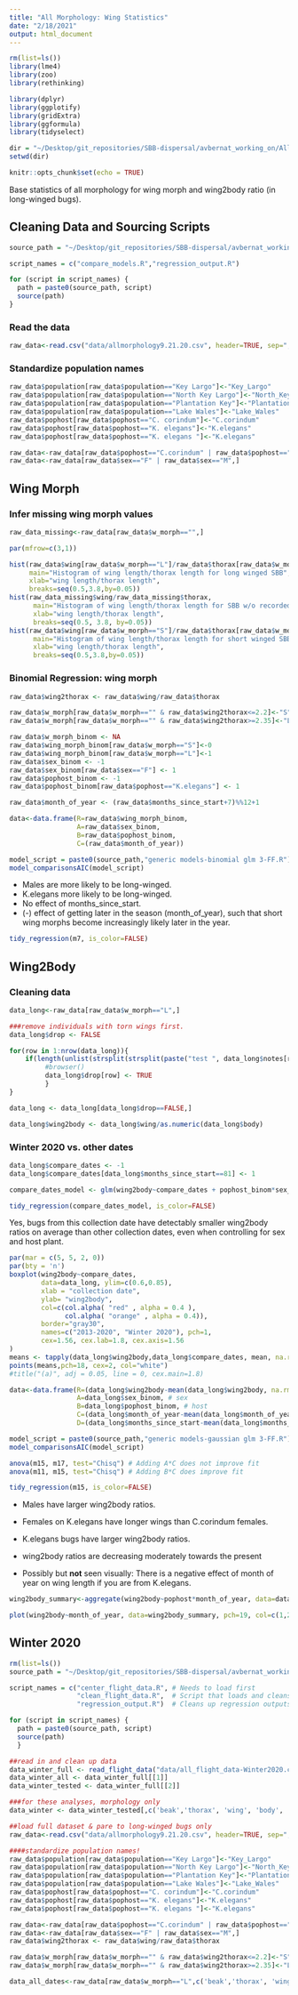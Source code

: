 ```yaml
---
title: "All Morphology: Wing Statistics"
date: "2/18/2021"
output: html_document
---
```


```r
rm(list=ls())
library(lme4)
library(zoo)
library(rethinking)

library(dplyr)
library(ggplotify)
library(gridExtra)
library(ggformula)
library(tidyselect)

dir = "~/Desktop/git_repositories/SBB-dispersal/avbernat_working_on/All_Morphology/stats/"
setwd(dir)

knitr::opts_chunk$set(echo = TRUE)
```

Base statistics of all morphology for wing morph and wing2body ratio (in long-winged bugs).

## Cleaning Data and Sourcing Scripts

```r
source_path = "~/Desktop/git_repositories/SBB-dispersal/avbernat_working_on/Rsrc/"

script_names = c("compare_models.R","regression_output.R")

for (script in script_names) { 
  path = paste0(source_path, script)
  source(path) 
}
```

### Read the data

```r
raw_data<-read.csv("data/allmorphology9.21.20.csv", header=TRUE, sep=",", quote="", stringsAsFactors=FALSE)
```

### Standardize population names

```r
raw_data$population[raw_data$population=="Key Largo"]<-"Key_Largo"
raw_data$population[raw_data$population=="North Key Largo"]<-"North_Key_Largo"
raw_data$population[raw_data$population=="Plantation Key"]<-"Plantation_Key"
raw_data$population[raw_data$population=="Lake Wales"]<-"Lake_Wales"
raw_data$pophost[raw_data$pophost=="C. corindum"]<-"C.corindum"
raw_data$pophost[raw_data$pophost=="K. elegans"]<-"K.elegans"
raw_data$pophost[raw_data$pophost=="K. elegans "]<-"K.elegans"

raw_data<-raw_data[raw_data$pophost=="C.corindum" | raw_data$pophost=="K.elegans",]
raw_data<-raw_data[raw_data$sex=="F" | raw_data$sex=="M",]
```

## Wing Morph

### Infer missing wing morph values

```r
raw_data_missing<-raw_data[raw_data$w_morph=="",]
```

```r
par(mfrow=c(3,1))

hist(raw_data$wing[raw_data$w_morph=="L"]/raw_data$thorax[raw_data$w_morph=="L"],
     main="Histogram of wing length/thorax length for long winged SBB",
     xlab="wing length/thorax length",
     breaks=seq(0.5,3.8,by=0.05))
hist(raw_data_missing$wing/raw_data_missing$thorax, 
      main="Histogram of wing length/thorax length for SBB w/o recorded wing morph",
      xlab="wing length/thorax length",
      breaks=seq(0.5, 3.8, by=0.05))
hist(raw_data$wing[raw_data$w_morph=="S"]/raw_data$thorax[raw_data$w_morph=="S"],
      main="Histogram of wing length/thorax length for short winged SBB",
      xlab="wing length/thorax length",
      breaks=seq(0.5,3.8,by=0.05))
```

### Binomial Regression: wing morph

```r
raw_data$wing2thorax <- raw_data$wing/raw_data$thorax

raw_data$w_morph[raw_data$w_morph=="" & raw_data$wing2thorax<=2.2]<-"S"
raw_data$w_morph[raw_data$w_morph=="" & raw_data$wing2thorax>=2.35]<-"L"

raw_data$w_morph_binom <- NA
raw_data$wing_morph_binom[raw_data$w_morph=="S"]<-0
raw_data$wing_morph_binom[raw_data$w_morph=="L"]<-1
raw_data$sex_binom <- -1
raw_data$sex_binom[raw_data$sex=="F"] <- 1
raw_data$pophost_binom <- -1
raw_data$pophost_binom[raw_data$pophost=="K.elegans"] <- 1

raw_data$month_of_year <- (raw_data$months_since_start+7)%%12+1
```

```r
data<-data.frame(R=raw_data$wing_morph_binom, 
                 A=raw_data$sex_binom, 
                 B=raw_data$pophost_binom, 
                 C=(raw_data$month_of_year))

model_script = paste0(source_path,"generic models-binomial glm 3-FF.R")
model_comparisonsAIC(model_script)
```
* Males are more likely to be long-winged.
* K.elegans more likely to be long-winged.
* No effect of months_since_start.
* (-) effect of getting later in the season (month_of_year), such that short wing morphs become increasingly likely later in the year. 

```r
tidy_regression(m7, is_color=FALSE)
```
## Wing2Body

### Cleaning data

```r
data_long<-raw_data[raw_data$w_morph=="L",]

###remove individuals with torn wings first.
data_long$drop <- FALSE

for(row in 1:nrow(data_long)){
	if(length(unlist(strsplit(strsplit(paste("test ", data_long$notes[row], " test", sep=""), "torn")[[1]], "wing")))>2){
		 #browser()	
		 data_long$drop[row] <- TRUE
		 }
}

data_long <- data_long[data_long$drop==FALSE,]

data_long$wing2body <- data_long$wing/as.numeric(data_long$body)
```

### Winter 2020 vs. other dates 

```r
data_long$compare_dates <- -1
data_long$compare_dates[data_long$months_since_start==81] <- 1

compare_dates_model <- glm(wing2body~compare_dates + pophost_binom*sex_binom, data=data_long)

tidy_regression(compare_dates_model, is_color=FALSE)
```
Yes, bugs from this collection date have detectably smaller wing2body ratios on average than other collection dates, even when controlling for sex and host plant.

```r
par(mar = c(5, 5, 2, 0)) 
par(bty = 'n')
boxplot(wing2body~compare_dates,
        data=data_long, ylim=c(0.6,0.85),
        xlab = "collection date",
        ylab= "wing2body",
        col=c(col.alpha( "red" , alpha = 0.4 ), 
              col.alpha( "orange" , alpha = 0.4)),
        border="gray30",
        names=c("2013-2020", "Winter 2020"), pch=1,
        cex=1.56, cex.lab=1.8, cex.axis=1.56
)
means <- tapply(data_long$wing2body,data_long$compare_dates, mean, na.rm=TRUE)
points(means,pch=18, cex=2, col="white")
#title("(a)", adj = 0.05, line = 0, cex.main=1.8)
```

```r
data<-data.frame(R=(data_long$wing2body-mean(data_long$wing2body, na.rm=TRUE)), # centered
                 A=data_long$sex_binom, # sex
                 B=data_long$pophost_binom, # host
                 C=(data_long$month_of_year-mean(data_long$month_of_year, na.rm=TRUE)), 
                 D=(data_long$months_since_start-mean(data_long$months_since_start, na.rm=TRUE))) 

model_script = paste0(source_path,"generic models-gaussian glm 3-FF.R")
model_comparisonsAIC(model_script)
```

```r
anova(m15, m17, test="Chisq") # Adding A*C does not improve fit
anova(m11, m15, test="Chisq") # Adding B*C does improve fit
```
```r
tidy_regression(m15, is_color=FALSE)
```

* Males have larger wing2body ratios.
* Females on K.elegans have longer wings than C.corindum females.
* K.elegans bugs have larger wing2body ratios.
* wing2body ratios are decreasing moderately towards the present 

* Possibly but **not** seen visually: There is a negative effect of month of year on wing length if you are from K.elegans.

```r
wing2body_summary<-aggregate(wing2body~pophost*month_of_year, data=data_long, FUN=mean)

plot(wing2body~month_of_year, data=wing2body_summary, pch=19, col=c(1,2)[as.factor(pophost)])
```

## Winter 2020

```r
rm(list=ls())
source_path = "~/Desktop/git_repositories/SBB-dispersal/avbernat_working_on/Rsrc/"

script_names = c("center_flight_data.R", # Needs to load first
                 "clean_flight_data.R",  # Script that loads and cleans up the data
                 "regression_output.R")  # Cleans up regression outputs, prints in color or B&W

for (script in script_names) { 
  path = paste0(source_path, script)
  source(path) 
  }
```

```r
##read in and clean up data
data_winter_full <- read_flight_data("data/all_flight_data-Winter2020.csv")
data_winter_all <- data_winter_full[[1]]
data_winter_tested <- data_winter_full[[2]]

###for these analyses, morphology only
data_winter <- data_winter_tested[,c('beak','thorax', 'wing', 'body', 'w_morph', 'morph_notes')]

##load full dataset & pare to long-winged bugs only
raw_data<-read.csv("data/allmorphology9.21.20.csv", header=TRUE, sep=",", quote="", stringsAsFactors=FALSE)
```

```r
####standardize population names!
raw_data$population[raw_data$population=="Key Largo"]<-"Key_Largo"
raw_data$population[raw_data$population=="North Key Largo"]<-"North_Key_Largo"
raw_data$population[raw_data$population=="Plantation Key"]<-"Plantation_Key"
raw_data$population[raw_data$population=="Lake Wales"]<-"Lake_Wales"
raw_data$pophost[raw_data$pophost=="C. corindum"]<-"C.corindum"
raw_data$pophost[raw_data$pophost=="K. elegans"]<-"K.elegans"
raw_data$pophost[raw_data$pophost=="K. elegans "]<-"K.elegans"

raw_data<-raw_data[raw_data$pophost=="C.corindum" | raw_data$pophost=="K.elegans",]
raw_data<-raw_data[raw_data$sex=="F" | raw_data$sex=="M",]
raw_data$wing2thorax <- raw_data$wing/raw_data$thorax

raw_data$w_morph[raw_data$w_morph=="" & raw_data$wing2thorax<=2.2]<-"S"
raw_data$w_morph[raw_data$w_morph=="" & raw_data$wing2thorax>=2.35]<-"L"

data_all_dates<-raw_data[raw_data$w_morph=="L",c('beak','thorax', 'wing', 'body', 'w_morph', 'notes')]
```

